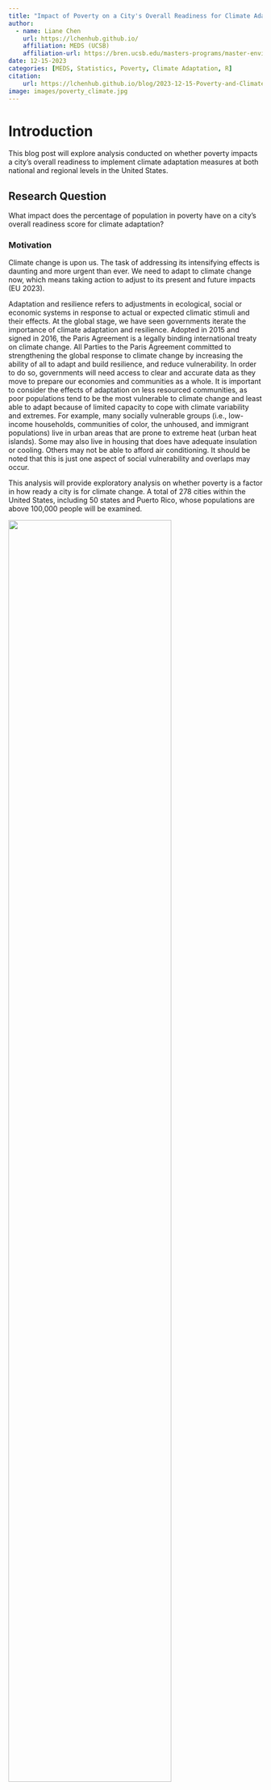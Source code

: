 ```yaml
---
title: "Impact of Poverty on a City's Overall Readiness for Climate Adaptation"
author: 
  - name: Liane Chen
    url: https://lchenhub.github.io/
    affiliation: MEDS (UCSB) 
    affiliation-url: https://bren.ucsb.edu/masters-programs/master-environmental-data-science
date: 12-15-2023
categories: [MEDS, Statistics, Poverty, Climate Adaptation, R]
citation:
    url: https://lchenhub.github.io/blog/2023-12-15-Poverty-and-Climate-Readiness/
image: images/poverty_climate.jpg
---
```


# Introduction

This blog post will explore analysis conducted on whether poverty impacts a city's overall readiness to implement climate adaptation measures at both national and regional levels in the United States.

## Research Question

What impact does the percentage of population in poverty have on a city's overall readiness score for climate adaptation?

### Motivation

Climate change is upon us. The task of addressing its intensifying effects is daunting and more urgent than ever. We need to adapt to climate change now, which means taking action to adjust to its present and future impacts (EU 2023).

Adaptation and resilience refers to adjustments in ecological, social or economic systems in response to actual or expected climatic stimuli and their effects. At the global stage, we have seen governments iterate the importance of climate adaptation and resilience. Adopted in 2015 and signed in 2016, the Paris Agreement is a legally binding international treaty on climate change. All Parties to the Paris Agreement committed to strengthening the global response to climate change by increasing the ability of all to adapt and build resilience, and reduce vulnerability. In order to do so, governments will need access to clear and accurate data as they move to prepare our economies and communities as a whole. It is important to consider the effects of adaptation on less resourced communities, as poor populations tend to be the most vulnerable to climate change and least able to adapt because of limited capacity to cope with climate variability and extremes. For example, many socially vulnerable groups (i.e., low-income households, communities of color, the unhoused, and immigrant populations) live in urban areas that are prone to extreme heat (urban heat islands). Some may also live in housing that does have adequate insulation or cooling. Others may not be able to afford air conditioning. It should be noted that this is just one aspect of social vulnerability and overlaps may occur.

This analysis will provide exploratory analysis on whether poverty is a factor in how ready a city is for climate change. A total of 278 cities within the United States, including 50 states and Puerto Rico, whose populations are above 100,000 people will be examined.

![](images/Screenshot 2023-12-15 at 2.15.10 PM.png){width="80%"}

### Data

Climate adaptation readiness (hereon referred to as 'climate readiness') and poverty data used for this analysis is publicly available from the Notre Dame Global Adaptation Initiative through its Urban Adaptation Assessment. The data is available in CSV format, with nine independent files that reflect data used to generate each of the hazard scores and forecasts and the primary data at the city level and sub-city level (census tract). Each file has a common city, state and geographic identifiers (GEOIDs) variable that permits easy identification and merging, if necessary. The City Indicators.csv and Overall Risk & Readiness Scores.csv files were both used for the analysis.

## Data Analysis

I started with basic analysis to explore the data. Luckily, the two data files have common geospatial and temporal features that allowed for easy manipulation and use. Minor cleaning was required to correct inaccurate spelling and to ensure uniform formatting in column names. Once I checked that both data files had matching cities and number of observations, I combined the datasets based on city names to create a merged dataframe which includes percentage of population in poverty and overall climate adaptation readiness. I also removed certain columns to make the merged dataframe easier to work with.

Next, I chose to conduct a simple linear regression model as the two variables I am studying are numeric values. I used 'ggplot' to create a scatter plot comparing the percent of population in poverty to the climate readiness score for each city. Then I used 'geom_smooth()' to plot the linear regression between poverty and climate readiness. As a basic gut check, the line shows that there is a negative correlation between the two variables, which makes sense as higher poverty would decrease ability to implement costly climate adaptation measures.

I also conducted a two-tailed t-test to see whether there was a difference in the impact of poverty on climate readiness between two regions (West and South).

```r
knitr::opts_chunk$set(echo = TRUE)

# load all the packages needed 
library(tidyverse)
library(readr)
library(gt)
library(tufte)
library(sf)
library(feasts)
library(dplyr)
library(janitor)
library(ggplot2)

# set the filepath  
rootdir <- ("/Users/lianechen/Documents/MEDS_2023/Fall_2023/EDS222/Final/eds222-climateadapt")

datadir <- file.path(rootdir,"data")

# import data
city_indicators <- read.csv("data/City Indicators.csv")
readiness <- read.csv("data/Overall Risk & Readiness Scores.csv")
```

```r
# clean column names for both datasets
city_indicators <- clean_names(city_indicators)
readiness <- clean_names(readiness)

# check number of observations for city_indicators file
nrow(city_indicators)

# check number of observations for readiness file
nrow(readiness)

# merge city_indicators and readiness files by city name
merged <- merge(city_indicators, readiness, by = "city", all = TRUE)

# check that number of obersvations is consistent
nrow(merged)

# clean column names
colnames(merged)[colnames(merged) == "geo_id.x"] <- "geo_id"
colnames(merged)[colnames(merged) == "state.x"] <- "state"
colnames(merged)[colnames(merged) == "latitutde"] <- "latitude"

# streamline the columns so only relevant ones are kept
income_readiness <- merged[, c("city", "state", "geo_id", "percent_of_population_spending_over_50_percent_of_income_on_rent_2015", "percent_of_population_in_poverty_2015", "latitude", "longitude", "county", "region", "median_income", "overall_readiness")]
```

```r
# create scatter plot with simple regression line included
ggplot(data=income_readiness, aes(x=percent_of_population_in_poverty_2015, y = overall_readiness)) + 
  geom_point(alpha=0.1, size=3) + 
  geom_smooth(method='lm', formula= y~x, color="lightcoral", se=F, linewidth=1.5) +
  theme_bw() +
  labs(title = "Scatterplot of % in Poverty vs Overall Readiness with Regression Line",
       x = "Percent of population in poverty (2015)", y = "Overall readiness")
```

The slope of the regression line shows to be slightly negative, as y decreases while x increases. This seems to make intuitive sense, as increased poverty could relate to decreased ability to adapt to climate variability and extremes.

The slope is not too steep, so let's take a look at correlation to see how strongly poverty impacts climate adaptation readiness.

```r
# compute the correlation coefficient to quantify the strength and direction of the relationship between poverty and climate readiness

cor(income_readiness$percent_of_population_in_poverty_2015, income_readiness$overall_readiness)
```

Magnitude of the Correlation Coefficient:

The correlation coefficient ranges from -1 to 1. A value of -1 indicates a perfect negative correlation, 0 indicates no correlation, and 1 indicates a perfect positive correlation.

In this case, the value is very close to 0, which suggests a weak correlation.

Sign of the Correlation Coefficient:

The negative sign indicates a negative correlation. A negative correlation means that as one variable (percentage in poverty) increases, the other variable (overall adaptation readiness) tends to decrease.

This matches the slight negative slope of the regression line.

Interpretation:

With a correlation coefficient of -0.1565957, there is a slight tendency that areas with a higher percentage of people in poverty may have lower overall adaptation readiness. However, the correlation is weak, suggesting that other factors not considered in this analysis may play a more significant role in determining overall adaptation readiness.

```r
# linear regression model
linear_regression <- lm(overall_readiness ~ percent_of_population_in_poverty_2015, data = income_readiness)

# summary of the model
summary(linear_regression)
```

Intercept (0.5098146):

The intercept represents the estimated value of the dependent variable when all independent variables are zero.

In this context, when the percentage of the population in poverty is zero, the estimated value of overall adaptation readiness is approximately 0.5098.

```r
# let's look at coefficients
summary(linear_regression)$coefficients
```

Percentage of Population in Poverty Coefficient (-0.0023953):

The coefficient for the variable "percent_of_population_in_poverty_2015" represents the estimated change in the dependent variable (overall adaptation readiness) for a one-unit change (one-percent) in the independent variable (percentage of population in poverty).

In this case, for every one-unit increase in the percentage of the population in poverty, the overall adaptation readiness is estimated to decrease by approximately 0.0024.

The t-value of -2.634 indicates that this coefficient is statistically significant (p = 0.00891), suggesting that the percentage of the population in poverty has a significant effect on overall adaptation readiness.

In summary, the model suggests that both the intercept and the percentage of the population in poverty are statistically significant in predicting overall adaptation readiness.

## Two-Tailed T-Testing

I am curious whether there is a difference between how poverty impacts climate readiness in different regions of the country. Let's conduct a two-tailed t-test.

```r
# compute point estimate
pt_est_poverty_west = income_readiness %>% 
  filter(region == "West") %>% 
  summarize(mean(percent_of_population_in_poverty_2015))

pt_est_poverty_south = income_readiness %>% 
  filter(region == "South") %>% 
  summarize(mean(percent_of_population_in_poverty_2015))

point_est = as.numeric(pt_est_poverty_west - pt_est_poverty_south)
print(point_est) 
```

```r
# compute standard error
n1 = income_readiness %>% filter(region == "West") %>% count()
n2 = income_readiness %>% filter(region == "South") %>% count()
s1 = income_readiness %>% filter(region == "West") %>% summarize(sd(percent_of_population_in_poverty_2015, na.rm = TRUE))
s2 = income_readiness %>% filter(region == "South") %>% summarize(sd(percent_of_population_in_poverty_2015, na.rm = TRUE))

SE = as.numeric(sqrt(s1^2/n1 + s2^2/n2))
print(SE)
```

```r
# compute test statistic
zscore = (point_est - 0)/SE
print(zscore)
```

```r
#construct two-tailed t-test
two_tailed <- t.test(income_readiness$overall_readiness[income_readiness$region=="West"], income_readiness$overall_readiness[income_readiness$region=="South"])

#print
two_tailed
```

Interpreting P-value and Hypothesis Testing for Different Regions (West and South) p-value: 0.01698

Null: The mean score for overall climate readiness in the West region is equal to the mean score for overall climate readiness in the South region when considering the impact of poverty (no difference). H_0: u_WestReadiness - u_SouthReadiness = 0

Alternative: The mean score for overall climate readiness in the West region is NOT equal to the mean score for overall climate readiness in the South region when considering the impact of poverty (yes, there is a difference). H_A: u_WestReadiness - u_SouthReadiness != 0

Given that the p-value is less than the significance level of 'alpha=0.05', we reject the null hypothesis. Therefore, we can say that there is a difference in mean overall climate readiness between the West and the South when considering the impact of poverty.

## Results

We are able to reject the null hypothesis and conclude that the percentage of people living in poverty does indeed have an impact on a city's climate readiness score. It should be noted that while there is a correlation, it is relatively weak, which suggests that further analysis should be completed.

## Future Work

Correlation does not imply causation. Even though we found above that there is a correlation, it doesn't necessarily mean that poverty causes lower adaptation readiness or vice versa. Other factors might contribute to the observed relationship. Future work should explore additional variables and regression analysis to better understand the specific nature and strength of the relationship, with controls included. Further assess the statistical significance of the correlation coefficient to determine whether the observed relationship is likely due to chance.

In summary, the negative correlation coefficient suggests a weak tendency for areas with a higher percentage of people in poverty to have lower overall adaptation readiness. The strength of this relationship is not strong, and it's important to interpret such correlations cautiously, considering other factors that might influence the observed pattern. Potential areas for further work are described below.

### More Cities Data

The datasets used included 278 cities within the United States, including 50 states and Puerto Rico, whose populations are above 100,000 people. However, increased data for cities with population under 100,000 would provide a broader understanding of potential opportunity areas for climate adaptation.

### Additional Years of Poverty Data

This analysis would benefit from additional years of data for percentage of populations living in poverty from the Census. While these numbers would likely not vary too dramatically between years, it would provide more accurate data.

### Wealth Data

We have available data for percentage of populations living in poverty, but what about wealthy populations? It would be helpful (and interesting!) to be able to statistically compare whether wealth has an impact on climate readiness.

## Code Availability

https://github.com/lchenhub/eds222-climate-adaptation.git

## References

### Data

1.  University of Notre Dame, Global Adaptation Initiative: https://gain-uaa.nd.edu/

### Literature Cited

1.  European Union(EU) 2003. European Commission, Adaptation to climate change. https://climate.ec.europa.eu/eu-action/adaptation-climate-change_en

2.  United Nations 2023a. Climate Adaptation. https://www.un.org/en/climatechange/climate-adaptation

3.  United Nations 2023b. New elements and dimensions of adaptation under the Paris Agreement (Article 7). https://unfccc.int/topics/adaptation-and-resilience/the-big-picture/new-elements-and-dimensions-of-adaptation-under-the-paris-agreement-article-7

4.  United Stated Environmental Protection Agency 2023. Climate Change and the Health of Socially Vulnerable People. Last updated October 16, 2023. https://www.epa.gov/climateimpacts/climate-change-and-health-socially-vulnerable-people#:\~:text=Increases%20in%20average%20and%20extreme,including%20certain%20socially%20vulnerable%20groups.&text=These%20include%20low%2Dincome%20households,experiencing%20homelessness%2C%20and%20immigrant%20populations
